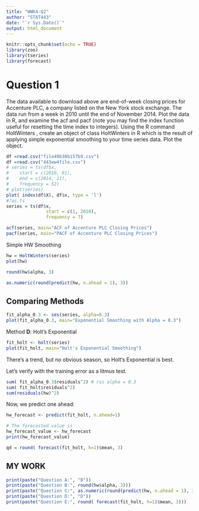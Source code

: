 ```yaml
---
title: "WWK4-Q2"
author: "STAT443"
date: "`r Sys.Date()`"
output: html_document
---
```


```r
knitr::opts_chunk$set(echo = TRUE)
library(zoo)
library(tseries)
library(forecast)
```

# Question 1

The data available to download above are end-of-week closing prices for Accenture PLC, a company listed on the New York stock exchange. The data run from a week in 2010 until the end of November 2014. Plot the data in R, and examine the acf and pacf (note you may find the index function useful for resetting the time index to integers). Using the R command HoltWinters , create an object of class HoltWinters in R which is the result of applying simple exponential smoothing to your time series data. Plot the object.


```r
df =read.csv("file49b38b157b9.csv")
df =read.csv("443ww4file.csv")
# series = ts(df$x,
#    start = c(2010, 01), 
#    end = c(2014, 11),
#    frequency = 52)
# plot(series)
plot( index(df$X), df$x, type = 'l')
#?as.ts
series = ts(df$x, 
               start = c(1, 2010), 
               frequency = 7)
```

```r
acf(series, main="ACF of Accenture PLC Closing Prices")
pacf(series, main="PACF of Accenture PLC Closing Prices")
```
Simple HW Smoothing
```r
hw = HoltWinters(series)
plot(hw)
```

```r
round(hw$alpha, 3)
```

```r
as.numeric(round(predict(hw, n.ahead = 1), 3))
```

## Comparing Methods

```r
fit_alpha_0.3 <- ses(series, alpha=0.3)
plot(fit_alpha_0.3, main="Exponential Smoothing with Alpha = 0.3")
```

Method **D**: Holt's Exponential
```r
fit_holt <- holt(series)
plot(fit_holt, main="Holt's Exponential Smoothing")
```

There's a trend, but no obvious season, so Holt's Exponential is best. 

Let's verify with the training error as a litmus test.
```r
sum( fit_alpha_0.3$residuals^2) # rss alpha = 0.3
sum( fit_holt$residuals^2)
sum(residuals(hw)^2)
```

Now, we predict one ahead:
```r
hw_forecast <- predict(fit_holt, n.ahead=1)

# The forecasted value is
hw_forecast_value <- hw_forecast
print(hw_forecast_value)
```
```r
qd = round( forecast(fit_holt, h=1)$mean, 3)
```

## MY WORK

```r
print(paste("Question A:", "B"))
print(paste("Question B:", round(hw$alpha, 3)))
print(paste("Question C:", as.numeric(round(predict(hw, n.ahead = 1), 3))))
print(paste("Question D:", "D"))
print(paste("Question E:", round( forecast(fit_holt, h=1)$mean, 3)))
```